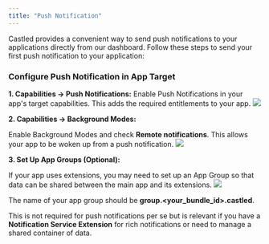 ```yaml
---
title: "Push Notification"
---
```


Castled provides a convenient way to send push notifications to your applications directly from our dashboard. Follow these steps to send your first push notification to your application:

### Configure Push Notification in App Target

**1. Capabilities -> Push Notifications:**
Enable Push Notifications in your app's target capabilities. This adds the required entitlements to your app.
![](/images/add_push_capability.png)

**2. Capabilities -> Background Modes:**

Enable Background Modes and check **Remote notifications**. This allows your app to be woken up from a push notification.
![](/images/add_background_mode.png)

**3. Set Up App Groups (Optional):**

If your app uses extensions, you may need to set up an App Group so that data can be shared between the main app and its extensions.
![](/images/ios-app-group.png)

The name of your app group should be **group.<your_bundle_id>.castled**.

This is not required for push notifications per se but is relevant if you have a **Notification Service Extension** for rich notifications or need to manage a shared container of data.

